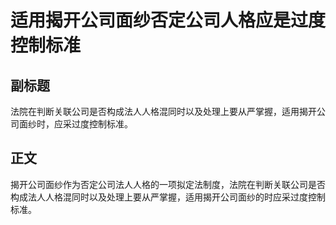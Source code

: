 # 适用揭开公司面纱否定公司人格应是过度控制标准
## 副标题
法院在判断关联公司是否构成法人人格混同时以及处理上要从严掌握，适用揭开公司面纱时，应采过度控制标准。
## 正文
揭开公司面纱作为否定公司法人人格的一项拟定法制度，法院在判断关联公司是否构成法人人格混同时以及处理上要从严掌握，适用揭开公司面纱的时应采过度控制标准。